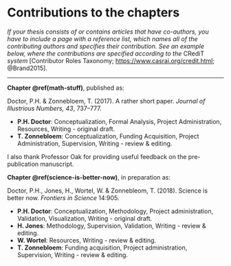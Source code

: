 # Contributions to the chapters {-}
\chaptermark{Contributions to chapters}
\setlength{\parindent}{0pt}

_If your thesis consists of or contains articles that have co-authors, you have to include a page with a reference list, which names all of the contributing authors and specifies their contribution. See an example below, where the contributions are specified according to the_ CRediT _system_ [Contributor Roles Taxonomy; <https://www.casrai.org/credit.html>; @Brand2015].

---

__Chapter \@ref(math-stuff)__, published as:

Doctor, P.H. & Zonnebloem, T. (2017). A rather short paper. _Journal of Illustrious Numbers, 43_, 737–777.

- __P.H. Doctor__: Conceptualization, Formal Analysis, Project Administration, Resources, Writing - original draft.
- __T. Zonnebloem__: Conceptualization, Funding Acquisition, Project Administration, Supervision, Writing - review & editing.

`\begin{list}{}{\leftmargin=1.5em\rightmargin=0pt}`{=latex}
`\item`{=latex}
  I also thank Professor Oak for providing useful feedback on the pre-publication manuscript.
`\end{list}`{=latex}

__Chapter \@ref(science-is-better-now)__, in preparation as:

Doctor, P.H., Jones, H., Wortel, W. & Zonnebleom, T. (2018). Science is better now. _Frontiers in Science_ 14:905.

- __P.H. Doctor__: Conceptualization, Methodology, Project administration, Validation, Visualization, Writing - original draft. 
- __H. Jones__: Methodology, Supervision, Validation, Writing - review & editing.
- __W. Wortel__: Resources, Writing - review & editing.
- __T. Zonnebloem__: Funding acquisition, Project administration, Supervision, Writing - review & editing.

\setlength{\parindent}{1.5em}
